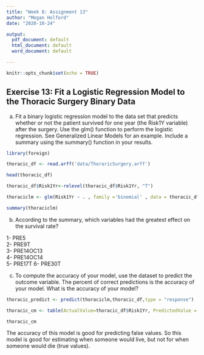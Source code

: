 ```yaml
---
title: "Week 8: Assignment 13"
author: "Megan Holford"
date: "2020-10-24"

output:
  pdf_document: default
  html_document: default
  word_document: default

---
```


```r
knitr::opts_chunk$set(echo = TRUE)
```
## Exercise 13: Fit a Logistic Regression Model to the Thoracic Surgery Binary Data

a. Fit a binary logistic regression model to the data set that predicts whether or not the patient survived for one year (the Risk1Y variable) after the surgery. Use the glm() function to perform the logistic regression. See Generalized Linear Models for an example. Include a summary using the summary() function in your results.

```r
library(foreign)

thoracic_df <- read.arff('data/ThoraricSurgery.arff')

head(thoracic_df)

thoracic_df$Risk1Yr<-relevel(thoracic_df$Risk1Yr, "T")

thoraciclm <- glm(Risk1Yr ~ . , family ='binomial' , data = thoracic_df)

summary(thoraciclm)
```


b. According to the summary, which variables had the greatest effect on the survival rate?

1- PRE5      
2- PRE9T       
3- PRE14OC13  
4- PRE14OC14   
5- PRE17T
6- PRE30T      

c. To compute the accuracy of your model, use the dataset to predict the outcome variable. The percent of correct predictions is the accuracy of your model. What is the accuracy of your model?

```r

thoracic_predict <- predict(thoraciclm,thoracic_df,type = "response")

thoracic_cm <- table(ActualValue=thoracic_df$Risk1Yr, PredictedValue = thoracic_predict < 0.5)

thoracic_cm
```


The accuracy of this model is good for predicting false values. So this model is good for estimating when someone would live, but not for when someone would die (true values).
